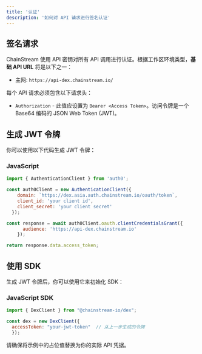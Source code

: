 ```yaml
---
title: '认证'
description: '如何对 API 请求进行签名认证'
---
```


## 签名请求

ChainStream 使用 API 密钥对所有 API 调用进行认证。根据工作区环境类型，**基础 API URL** 将是以下之一：

* 主网: `https://api-dex.chainstream.io/`

每个 API 请求必须包含以下请求头：

* `Authorization` - 此值应设置为 `Bearer <Access Token>`。访问令牌是一个 Base64 编码的 JSON Web Token (JWT)。

## 生成 JWT 令牌

你可以使用以下代码生成 JWT 令牌：

### JavaScript

```javascript
import { AuthenticationClient } from 'auth0';

const auth0Client = new AuthenticationClient({
    domain: `https://dex.asia.auth.chainstream.io/oauth/token`,
    client_id: 'your client id',
    client_secret: 'your client secret'
  });

const response = await auth0Client.oauth.clientCredentialsGrant({
      audience: 'https://api-dex.chainstream.io'
    });

return response.data.access_token;
```

## 使用 SDK

生成 JWT 令牌后，你可以使用它来初始化 SDK：

### JavaScript SDK

```javascript
import { DexClient } from "@chainstream-io/dex";

const dex = new DexClient({
  accessToken: "your-jwt-token"  // 从上一步生成的令牌
  });
```

<Note>
请确保将示例中的占位值替换为你的实际 API 凭据。
</Note> 